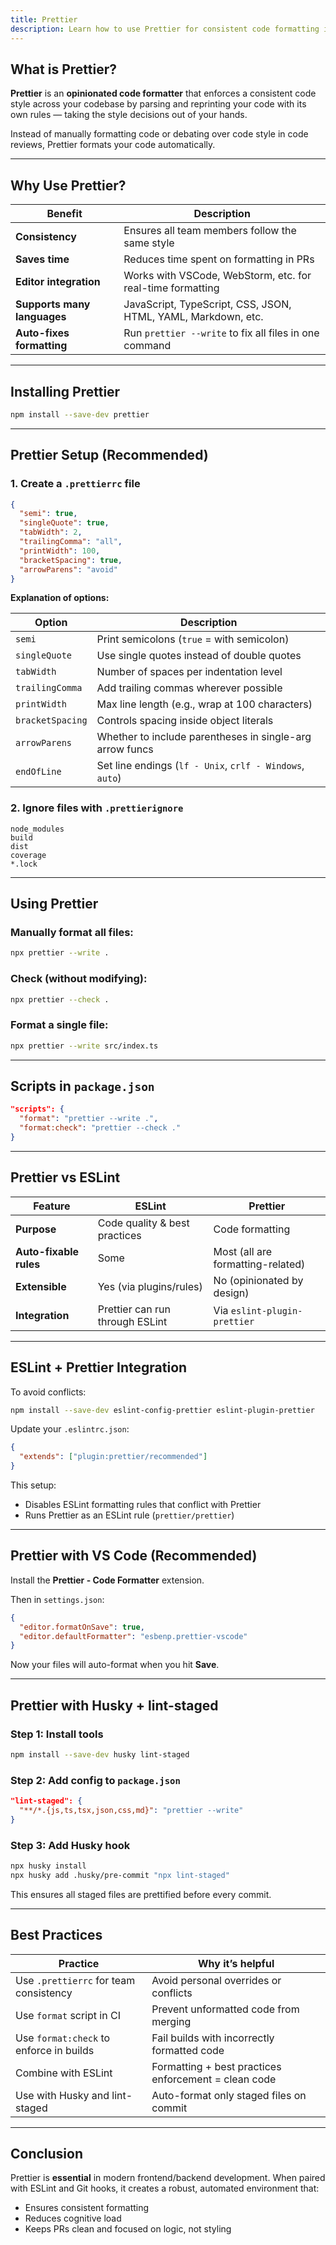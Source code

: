 ```yaml
---
title: Prettier
description: Learn how to use Prettier for consistent code formatting in your projects.
---
```


## What is Prettier?

**Prettier** is an **opinionated code formatter** that enforces a consistent code style across your codebase by parsing and reprinting your code with its own rules — taking the style decisions out of your hands.

Instead of manually formatting code or debating over code style in code reviews, Prettier formats your code automatically.

---

## Why Use Prettier?

| Benefit                     | Description                                                   |
| --------------------------- | ------------------------------------------------------------- |
| **Consistency**             | Ensures all team members follow the same style                |
| **Saves time**              | Reduces time spent on formatting in PRs                       |
| **Editor integration**      | Works with VSCode, WebStorm, etc. for real-time formatting    |
| **Supports many languages** | JavaScript, TypeScript, CSS, JSON, HTML, YAML, Markdown, etc. |
| **Auto-fixes formatting**   | Run `prettier --write` to fix all files in one command        |

---

## Installing Prettier

```bash
npm install --save-dev prettier
```

---

## Prettier Setup (Recommended)

### 1. Create a `.prettierrc` file

```json
{
  "semi": true,
  "singleQuote": true,
  "tabWidth": 2,
  "trailingComma": "all",
  "printWidth": 100,
  "bracketSpacing": true,
  "arrowParens": "avoid"
}
```

**Explanation of options:**

| Option           | Description                                              |
| ---------------- | -------------------------------------------------------- |
| `semi`           | Print semicolons (`true` = with semicolon)               |
| `singleQuote`    | Use single quotes instead of double quotes               |
| `tabWidth`       | Number of spaces per indentation level                   |
| `trailingComma`  | Add trailing commas wherever possible                    |
| `printWidth`     | Max line length (e.g., wrap at 100 characters)           |
| `bracketSpacing` | Controls spacing inside object literals                  |
| `arrowParens`    | Whether to include parentheses in single-arg arrow funcs |
| `endOfLine`      | Set line endings (`lf - Unix`, `crlf - Windows`, `auto`) |

### 2. Ignore files with `.prettierignore`

```plaintext
node_modules
build
dist
coverage
*.lock
```

---

## Using Prettier

### Manually format all files:

```bash
npx prettier --write .
```

### Check (without modifying):

```bash
npx prettier --check .
```

### Format a single file:

```bash
npx prettier --write src/index.ts
```

---

## Scripts in `package.json`

```json
"scripts": {
  "format": "prettier --write .",
  "format:check": "prettier --check ."
}
```

---

## Prettier vs ESLint

| Feature                | ESLint                          | Prettier                          |
| ---------------------- | ------------------------------- | --------------------------------- |
| **Purpose**            | Code quality & best practices   | Code formatting                   |
| **Auto-fixable rules** | Some                            | Most (all are formatting-related) |
| **Extensible**         | Yes (via plugins/rules)         | No (opinionated by design)        |
| **Integration**        | Prettier can run through ESLint | Via `eslint-plugin-prettier`      |

---

## ESLint + Prettier Integration

To avoid conflicts:

```bash
npm install --save-dev eslint-config-prettier eslint-plugin-prettier
```

Update your `.eslintrc.json`:

```json
{
  "extends": ["plugin:prettier/recommended"]
}
```

This setup:

- Disables ESLint formatting rules that conflict with Prettier
- Runs Prettier as an ESLint rule (`prettier/prettier`)

---

## Prettier with VS Code (Recommended)

Install the **Prettier - Code Formatter** extension.

Then in `settings.json`:

```json
{
  "editor.formatOnSave": true,
  "editor.defaultFormatter": "esbenp.prettier-vscode"
}
```

Now your files will auto-format when you hit **Save**.

---

## Prettier with Husky + lint-staged

### Step 1: Install tools

```bash
npm install --save-dev husky lint-staged
```

### Step 2: Add config to `package.json`

```json
"lint-staged": {
  "**/*.{js,ts,tsx,json,css,md}": "prettier --write"
}
```

### Step 3: Add Husky hook

```bash
npx husky install
npx husky add .husky/pre-commit "npx lint-staged"
```

This ensures all staged files are prettified before every commit.

---

## Best Practices

| Practice                                | Why it’s helpful                                     |
| --------------------------------------- | ---------------------------------------------------- |
| Use `.prettierrc` for team consistency  | Avoid personal overrides or conflicts                |
| Use `format` script in CI               | Prevent unformatted code from merging                |
| Use `format:check` to enforce in builds | Fail builds with incorrectly formatted code          |
| Combine with ESLint                     | Formatting + best practices enforcement = clean code |
| Use with Husky and lint-staged          | Auto-format only staged files on commit              |

---

## Conclusion

Prettier is **essential** in modern frontend/backend development. When paired with ESLint and Git hooks, it creates a robust, automated environment that:

- Ensures consistent formatting
- Reduces cognitive load
- Keeps PRs clean and focused on logic, not styling
